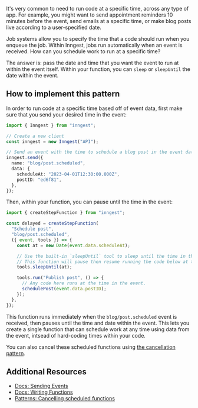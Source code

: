 It's very common to need to run code at a specific time, across any type of app.  For example, you might want to send appointment reminders 10 minutes before the event, send emails at a specific time, or make blog posts live according to a user-specified date.

Job systems allow you to specify the time that a code should run when you enqueue the job.  Within Inngest, jobs run automatically when an event is received.  How can you schedule work to run at a specific time?

The answer is: pass the date and time that you want the event to run at within the event itself.  Within your function, you can `sleep` or `sleepUntil` the date within the event.

## How to implement this pattern

In order to run code at a specific time based off of event data, first make sure that you send your desired time in the event:

```typescript
import { Inngest } from "inngest";

// Create a new client
const inngest = new Inngest("API");

// Send an event with the time to schedule a blog post in the event data.
inngest.send({
  name: "blog/post.scheduled",
  data: {
    scheduleAt: "2023-04-01T12:30:00.000Z",
    postID: "ed6f81",
  },
});
```

Then, within your function, you can pause until the time in the event:

```typescript
import { createStepFunction } from "inngest";

const delayed = createStepFunction(
  "Schedule post",
  "blog/post.scheduled",
  ({ event, tools }) => {
    const at = new Date(event.data.scheduleAt);

    // Use the built-in `sleepUntil` tool to sleep until the time in the event.
    // This function will pause then resume running the code below at the given time.
    tools.sleepUntil(at);

    tools.run("Publish post", () => {
      // Any code here runs at the time in the event.
      schedulePost(event.data.postID);
    });
  },
});
```

This function runs immediately when the `blog/post.scheduled` event is received, then pauses until the time and date within the event.  This lets you create a single function that can schedule work at any time using data from the event, intsead of hard-coding times within your code.

You can also cancel these scheduled functions using [the cancellation pattern](/patterns/cancelling-scheduled-functions).

## Additional Resources

* [Docs: Sending Events](/docs/events?ref=patterns)
* [Docs: Writing Functions](/docs/functions?ref=patterns)
* [Patterns: Cancelling scheduled functions](/patterns/cancelling-scheduled-functions?ref=patterns)

